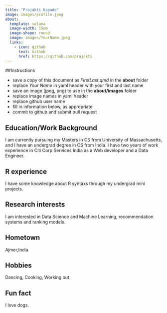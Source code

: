 ```yaml
---
title: "Prajakti Kapade"
image: images/profile.jpeg
about:
  template: solana
  image-width: 15em
  image-shape: round
  image: images/YourName.jpeg
  links:
    - icon: github
      text: Github
      href: https://github.com/prajakti
---
```


##Instructions

  - save a copy of this document as *FirstLast.qmd* in the **about** folder
  - replace *Your Name* in yaml header with your first and last name
  - save an image (jpeg, png) to use in the **about/images** folder
  - replace image names in yaml header
  - replace github user name
  - fill in information below, as appropriate
  - commit to github and submit pull request

## Education/Work Background
I am currently pursuing my Masters in CS from University of Massachusetts, and I have an undergrad degree in CS from India. I have two years of work experience in Citi Corp Services India as a Web developer and a Data Engineer.

## R experience
I have some knowledge about R syntaxs through my undergrad mini projects.

## Research interests
I am interested in Data Science and Machine Learning, recommendation systems and ranking models.

## Hometown
Ajmer,India

## Hobbies
Dancing, Cooking, Working out

## Fun fact
I love dogs.